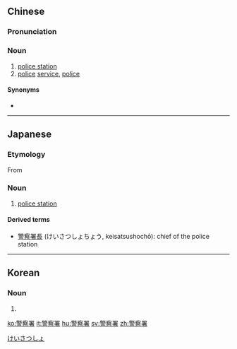 ==Chinese==
{{zh-forms|type=21}}

===Pronunciation===
{{zh-pron
|m=jǐngchá署
|cat=n
}}

===Noun===
{{zh-noun}}

# [[police station]]
# [[police]] [[service]], [[police]]

====Synonyms====
* {{zh-l|警察局}}

{{zh-cat|Buildings}}

----

==Japanese==
{{ja-kanjitab|けい|さつ|しょ|yomi=on}}

===Etymology===
From {{compound|警察|署|t1=keisatsu: ''[[police]]''|t2=sho: ''[[station]]/[[office]]|lang=ja}}

===Noun===
{{ja-noun|けいさつしょ}}

# [[police station]]

====Derived terms====
* [[警察署長]] (けいさつしょちょう, keisatsushochō): chief of the police station

[[Category:ja:Buildings|けいさつしょ]]

----

==Korean==
{{ko-hanjatab}}

===Noun===
{{ko-noun|hj|hangeul=경찰서}}

# {{hanja form of|경찰서|[[police station]]}}

[[ko:警察署]]
[[it:警察署]]
[[hu:警察署]]
[[sv:警察署]]
[[zh:警察署]]
